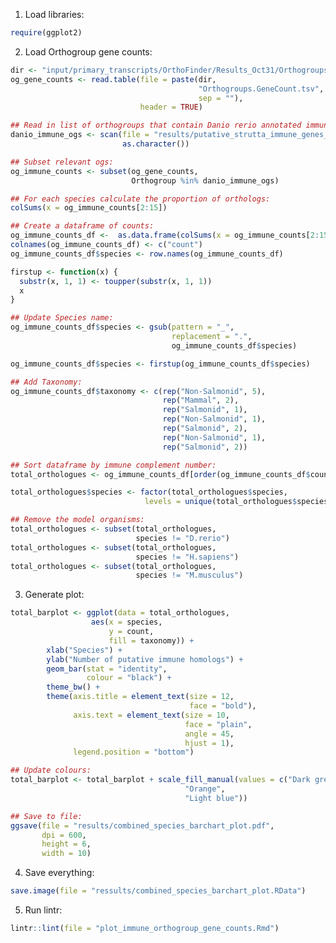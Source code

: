 

1. Load libraries:

```r
require(ggplot2)
```

2. Load Orthogroup gene counts:

```r
dir <- "input/primary_transcripts/OrthoFinder/Results_Oct31/Orthogroups/"
og_gene_counts <- read.table(file = paste(dir,
                                          "Orthogroups.GeneCount.tsv",
                                          sep = ""),
                             header = TRUE)

## Read in list of orthogroups that contain Danio rerio annotated immune genes:
danio_immune_ogs <- scan(file = "results/putative_strutta_immune_genes_orthogroups_counts.txt",
                         as.character())

## Subset relevant ogs:
og_immune_counts <- subset(og_gene_counts,
                           Orthogroup %in% danio_immune_ogs)

## For each species calculate the proportion of orthologs:
colSums(x = og_immune_counts[2:15])

## Create a dataframe of counts:
og_immune_counts_df <-  as.data.frame(colSums(x = og_immune_counts[2:15]))
colnames(og_immune_counts_df) <- c("count")
og_immune_counts_df$species <- row.names(og_immune_counts_df)

firstup <- function(x) {
  substr(x, 1, 1) <- toupper(substr(x, 1, 1))
  x
}

## Update Species name:
og_immune_counts_df$species <- gsub(pattern = "_",
                                    replacement = ".",
                                    og_immune_counts_df$species)

og_immune_counts_df$species <- firstup(og_immune_counts_df$species)

## Add Taxonomy:
og_immune_counts_df$taxonomy <- c(rep("Non-Salmonid", 5),
                                  rep("Mammal", 2),
                                  rep("Salmonid", 1),
                                  rep("Non-Salmonid", 1),
                                  rep("Salmonid", 2),
                                  rep("Non-Salmonid", 1),
                                  rep("Salmonid", 2))

## Sort dataframe by immune complement number:
total_orthologues <- og_immune_counts_df[order(og_immune_counts_df$count), ]

total_orthologues$species <- factor(total_orthologues$species,
                              levels = unique(total_orthologues$species))

## Remove the model organisms:
total_orthologues <- subset(total_orthologues,
                            species != "D.rerio")
total_orthologues <- subset(total_orthologues,
                            species != "H.sapiens")
total_orthologues <- subset(total_orthologues,
                            species != "M.musculus")
```

3. Generate plot:

```r
total_barplot <- ggplot(data = total_orthologues,
                  aes(x = species,
                      y = count,
                      fill = taxonomy)) +
        xlab("Species") +
        ylab("Number of putative immune homologs") +
        geom_bar(stat = "identity",
                 colour = "black") +
        theme_bw() +
        theme(axis.title = element_text(size = 12,
                                        face = "bold"),
              axis.text = element_text(size = 10,
                                       face = "plain",
                                       angle = 45,
                                       hjust = 1),
              legend.position = "bottom")

## Update colours:
total_barplot <- total_barplot + scale_fill_manual(values = c("Dark grey",
                                       "Orange",
                                       "Light blue"))

## Save to file:
ggsave(file = "results/combined_species_barchart_plot.pdf",
       dpi = 600,
       height = 6,
       width = 10)
```

4. Save everything:

```r
save.image(file = "ressults/combined_species_barchart_plot.RData")
```

5. Run lintr:

```r
lintr::lint(file = "plot_immune_orthogroup_gene_counts.Rmd")
```
